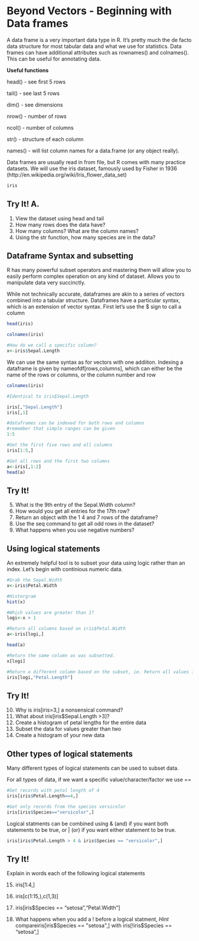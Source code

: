Beyond Vectors - Beginning with Data frames
===========================================

A data frame is a very important data type in R. It's pretty much the de facto data structure for most tabular data and what we use for statistics. Data frames can have additional attributes such as rownames() and colnames(). This can be useful for annotating data.

**Useful functions**  

head() - see first 5 rows

tail() - see last 5 rows

dim() - see dimensions

nrow() - number of rows

ncol() - number of columns

str() - structure of each column

names() - will list column names for a data.frame (or any object really).

Data frames are usually read in from file, but R comes with many practice datasets. We will use the iris dataset, famously used by Fisher in 1936 (http://en.wikipedia.org/wiki/Iris_flower_data_set)

```r
iris
```

**Try It!** A.
------------
1. View the dataset using head and tail
2. How many rows does the data have?
3. How many columns? What are the column names?
4. Using the str function, how many species are in the data?

Dataframe Syntax and subsetting
-------------------------------
R has many powerful subset operators and mastering them will allow you to easily perform complex operation on any kind of dataset. Allows you to manipulate data very succinctly.

While not technically accurate, dataframes are akin to a series of vectors combined into a tabular structure. Dataframes have a particular syntax, which is an extension of vector syntax. First let's use the $ sign to call a column

```r
head(iris)

colnames(iris)

#How do we call a specific column?
x<-iris$Sepal.Length
```

We can use the same syntax as for vectors with one addiiton.  Indexing a dataframe is given by nameofdf[rows,columns], which can either be the name of the rows or columns, or the column number and row
```r
colnames(iris)

#Identical to iris$Sepal.Length

iris[,"Sepal.Length"]
iris[,1]

#dataframes can be indexed for both rows and columns
#remember that simple ranges can be given
1:5

#Get the first five rows and all columns
iris[1:5,]

#Get all rows and the first two columns
a<-iris[,1:2]
head(a)
```

**Try It!**
------------
5. What is the 9th entry of the Sepal.Width column?
6. How would you get all entries for the 17th row?
7. Return an object with the 1 4 and 7 rows of the dataframe?
8. Use the seq command to get all odd rows in the dataset?
9. What happens when you use negative numbers?

Using logical statements
------------------------

An extremely helpful tool is to subset your data using logic rather than an index. Let's begin with continious numeric data.


```r
#Grab the Sepal.Width
x<-iris$Petal.Width

#Historgram
hist(x)

#Which values are greater than 1?
logi<-x > 1

#Return all columns based on iris$Petal.Width
a<-iris[logi,]

head(a)

#Return the same column as was subsetted.
x[logi]

#Return a different column based on the subset, ie. Return all values in Sepal.Length where Sepal.Width is greater than 1. 
iris[logi,"Petal.Length"]
```


**Try It!**
------------
10. Why is iris[iris>3,] a nonsensical command? 
11. What about iris[iris$Sepal.Length >3]? 
12. Create a histogram of petal lengths for the entire data
13. Subset the data for values greater than two
14. Create a histogram of your new data


Other types of logical statements 
---------------------------------

Many different types of logical statements can be used to subset data.

For all types of data, if we want a specific value/character/factor we use ==

```r
#Get records with petal length of 4
iris[iris$Petal.Length==4,]

#Get only records from the species versicolor
iris[iris$Species=="versicolor",]
```

Logical statments can be combined using & (and) if you want both statements to be true, or | (or) if you want either statement to be true.

```r
iris[iris$Petal.Length > 4 & iris$Species == "versicolor",]
```

**Try It!**
------------
Explain in words each of the following logical statements

15. iris[1:4,]

16.  iris[c(1:15,),c(1,3)]

17. iris[iris$Species == "setosa","Petal.Width"]

18. What happens when you add a ! before a logical statment, 
*Hint* compareiris[iris$Species == "setosa",] with iris[!iris$Species == "setosa",]
